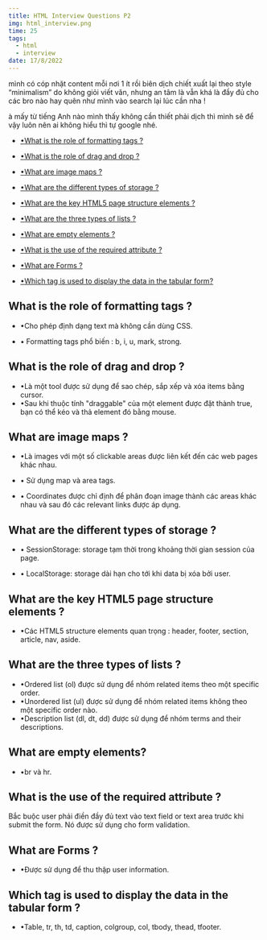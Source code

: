 ```yaml
---
title: HTML Interview Questions P2
img: html_interview.png
time: 25
tags:
  - html
  - interview
date: 17/8/2022
---
```


mình có cóp nhặt content mỗi nơi 1 ít rồi biên dịch chiết xuất lại theo style “minimalism” do không giỏi viết văn, nhưng an tâm là vẫn khá là đầy đủ cho các bro nào hay quên như mình vào search lại lúc cần nha !

à mấy từ tiếng Anh nào mình thấy không cần thiết phải dịch thì mình sẽ để vậy luôn nên ai không hiểu thì tự google nhé.

- [<span>•</span>What is the role of formatting tags ?](#what-is-the-role-of-formatting-tags-)

- [<span>•</span>What is the role of drag and drop ?](#what-is-the-role-of-drag-and-drop-)

- [<span>•</span>What are image maps ?](#what-are-image-maps-)

- [<span>•</span>What are the different types of storage ?](#what-are-the-different-types-of-storage-)

- [<span>•</span>What are the key HTML5 page structure elements ?](#what-are-the-key-html5-page-structure-elements-)

- [<span>•</span>What are the three types of lists ?](#what-are-the-three-types-of-lists-)

- [<span>•</span>What are empty elements ?](#what-are-empty-elements)
- [<span>•</span>What is the use of the required attribute ?](#what-is-the-use-of-the-required-attribute-)

- [<span>•</span>What are Forms ?](#what-are-forms-)

- [<span>•</span>Which tag is used to display the data in the tabular form?](#which-tag-is-used-to-display-the-data-in-the-tabular-form-)

## What is the role of formatting tags ?

- <span>•</span>Cho phép định dạng text mà không cần dùng CSS.

- <span>•</span> Formatting tags phổ biến : b, i, u, mark, strong.

## What is the role of drag and drop ?

- <span>•</span>Là một tool được sử dụng để sao chép, sắp xếp và xóa items bằng
  cursor.
- <span>•</span>Sau khi thuộc tính "draggable" của một element được đặt thành
  true, bạn có thể kéo và thả element đó bằng mouse.

## What are image maps ?

- <span>•</span>Là images với một số clickable areas được liên kết đến các web
  pages khác nhau.

- <span>•</span> Sử dụng map và area tags.

- <span>•</span> Coordinates được chỉ định để phân đoạn image thành các areas khác
  nhau và sau đó các relevant links được áp dụng.

## What are the different types of storage ?

- <span>•</span> SessionStorage: storage tạm thời trong khoảng thời gian session
  của page.

- <span>•</span> LocalStorage: storage dài hạn cho tới khi data bị xóa bởi user.

## What are the key HTML5 page structure elements ?

- <span>•</span>Các HTML5 structure elements quan trọng : header, footer,
  section, article, nav, aside.

## What are the three types of lists ?

- <span>•</span>Ordered list (ol) được sử dụng để nhóm related items theo một
  specific order.
- <span>•</span>Unordered list (ul) được sử dụng để nhóm related items không
  theo một specific order nào.
- <span>•</span>Description list (dl, dt, dd) được sử dụng để nhóm terms and
  their descriptions.

## What are empty elements?

- <span>•</span>br và hr.

## What is the use of the required attribute ?

Bắc buộc user phải điền đầy đủ text vào text field or text area
trước khi submit the form. Nó được sử dụng cho form validation.

## What are Forms ?

- <span>•</span>Được sử dụng để thu thập user information.

## Which tag is used to display the data in the tabular form ?

- <span>•</span>Table, tr, th, td, caption, colgroup, col, tbody, thead,
  tfooter.
